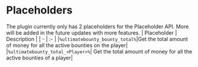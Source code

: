# Placeholders

The plugin currently only has 2 placeholders for the Placeholder API. More will be added in the future updates with more features.
| Placeholder | Description  |
| - | :- |
|`%ultimatebounty_bounty_total%`|Get the total amount of money for all the active bounties on the player|
|`%ultimatebounty_total_<Player>%`| Get the total amount of money for all the active bounties of a player|